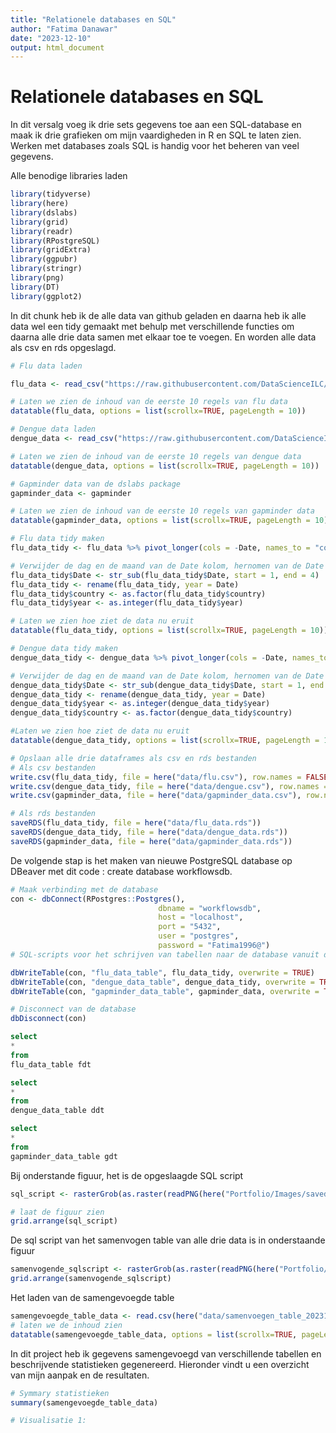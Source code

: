 ```yaml
---
title: "Relationele databases en SQL"
author: "Fatima Danawar"
date: "2023-12-10"
output: html_document
---
```


# Relationele databases en SQL
In dit versalg voeg ik drie sets gegevens toe aan een SQL-database en maak ik drie grafieken om mijn vaardigheden in R en SQL te laten zien. Werken met databases zoals SQL is handig voor het beheren van veel gegevens.

Alle benodige libraries laden
```r
library(tidyverse)
library(here)
library(dslabs)
library(grid)
library(readr)
library(RPostgreSQL)
library(gridExtra)
library(ggpubr)
library(stringr)
library(png)
library(DT)
library(ggplot2)
```

In dit chunk heb ik de alle data van github geladen en daarna heb ik alle data wel een tidy gemaakt met behulp met verschillende functies om daarna alle drie data samen met elkaar toe te voegen.
En worden alle data als csv en rds opgeslagd.

```r
# Flu data laden

flu_data <- read_csv("https://raw.githubusercontent.com/DataScienceILC/tlsc-dsfb26v-20_workflows/main/data/flu_data.csv", skip = 10)

# Laten we zien de inhoud van de eerste 10 regels van flu data
datatable(flu_data, options = list(scrollx=TRUE, pageLength = 10))

# Dengue data laden
dengue_data <- read_csv("https://raw.githubusercontent.com/DataScienceILC/tlsc-dsfb26v-20_workflows/main/data/dengue_data.csv", skip = 10)

# Laten we zien de inhoud van de eerste 10 regels van dengue data
datatable(dengue_data, options = list(scrollx=TRUE, pageLength = 10))

# Gapminder data van de dslabs package
gapminder_data <- gapminder

# Laten we zien de inhoud van de eerste 10 regels van gapminder data
datatable(gapminder_data, options = list(scrollx=TRUE, pageLength = 10))

# Flu data tidy maken
flu_data_tidy <- flu_data %>% pivot_longer(cols = -Date, names_to = "country", values_to = "flu_aantal")

# Verwijder de dag en de maand van de Date kolom, hernomen van de Date kolom naar Year en aanpassen van variabelen data typen 
flu_data_tidy$Date <- str_sub(flu_data_tidy$Date, start = 1, end = 4)
flu_data_tidy <- rename(flu_data_tidy, year = Date)
flu_data_tidy$country <- as.factor(flu_data_tidy$country)
flu_data_tidy$year <- as.integer(flu_data_tidy$year)

# Laten we zien hoe ziet de data nu eruit
datatable(flu_data_tidy, options = list(scrollx=TRUE, pageLength = 10))

# Dengue data tidy maken
dengue_data_tidy <- dengue_data %>% pivot_longer(cols = -Date, names_to = "country", values_to = "dengue_aantal")

# Verwijder de dag en de maand van de Date kolom, hernomen van de Date kolom naar Year en aanpassen van variabelen data typen
dengue_data_tidy$Date <- str_sub(dengue_data_tidy$Date, start = 1, end = 4)
dengue_data_tidy <- rename(dengue_data_tidy, year = Date)
dengue_data_tidy$year <- as.integer(dengue_data_tidy$year)
dengue_data_tidy$country <- as.factor(dengue_data_tidy$country)

#Laten we zien hoe ziet de data nu eruit
datatable(dengue_data_tidy, options = list(scrollx=TRUE, pageLength = 10))

# Opslaan alle drie dataframes als csv en rds bestanden
# Als csv bestanden
write.csv(flu_data_tidy, file = here("data/flu.csv"), row.names = FALSE)
write.csv(dengue_data_tidy, file = here("data/dengue.csv"), row.names = FALSE)
write.csv(gapminder_data, file = here("data/gapminder_data.csv"), row.names = FALSE)

# Als rds bestanden
saveRDS(flu_data_tidy, file = here("data/flu_data.rds"))
saveRDS(dengue_data_tidy, file = here("data/dengue_data.rds"))
saveRDS(gapminder_data, file = here("data/gapminder_data.rds"))
```

De volgende stap is het maken van nieuwe PostgreSQL database op DBeaver met dit code : create database workflowsdb.

```r
# Maak verbinding met de database
con <- dbConnect(RPostgres::Postgres(),
                                 dbname = "workflowsdb",
                                 host = "localhost",
                                 port = "5432",
                                 user = "postgres",
                                 password = "Fatima1996@")
# SQL-scripts voor het schrijven van tabellen naar de database vanuit dataframes

dbWriteTable(con, "flu_data_table", flu_data_tidy, overwrite = TRUE)
dbWriteTable(con, "dengue_data_table", dengue_data_tidy, overwrite = TRUE)
dbWriteTable(con, "gapminder_data_table", gapminder_data, overwrite = TRUE)

# Disconnect van de database
dbDisconnect(con)

```

```sql
select 
*
from 
flu_data_table fdt
```
  
```sql
select 
*
from 
dengue_data_table ddt 
```

```sql
select 
*
from 
gapminder_data_table gdt 
```

Bij onderstande figuur, het is de opgeslaagde SQL script
```r
sql_script <- rasterGrob(as.raster(readPNG(here("Portfolio/Images/saved_sqlscript.png"))))

# laat de figuur zien
grid.arrange(sql_script)
```

De sql script van het samenvogen table van alle drie data is in onderstaande figuur
```r
samenvogende_sqlscript <- rasterGrob(as.raster(readPNG(here("Portfolio/Images/samenvoegende_table_sqlscript.png"))))
grid.arrange(samenvogende_sqlscript)
```

Het laden van de samengevoegde table 
```r
samengevoegde_table_data <- read.csv(here("data/samenvoegen_table_202312110018.csv"))
# laten we de inhoud zien
datatable(samengevoegde_table_data, options = list(scrollx=TRUE, pageLength = 10))
```

In dit project heb ik gegevens samengevoegd van verschillende tabellen en beschrijvende statistieken gegenereerd. Hieronder vindt u een overzicht van mijn aanpak en de resultaten.
```r
# Symmary statistieken
summary(samengevoegde_table_data)

# Visualisatie 1: 
```
